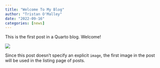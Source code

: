 ```yaml
---
title: "Welcome To My Blog"
author: "Tristan O'Malley"
date: "2022-09-16"
categories: [news]
---
```


This is the first post in a Quarto blog. Welcome!

![](thumbnail.jpg)

Since this post doesn't specify an explicit `image`, the first image in the post will be used in the listing page of posts.
